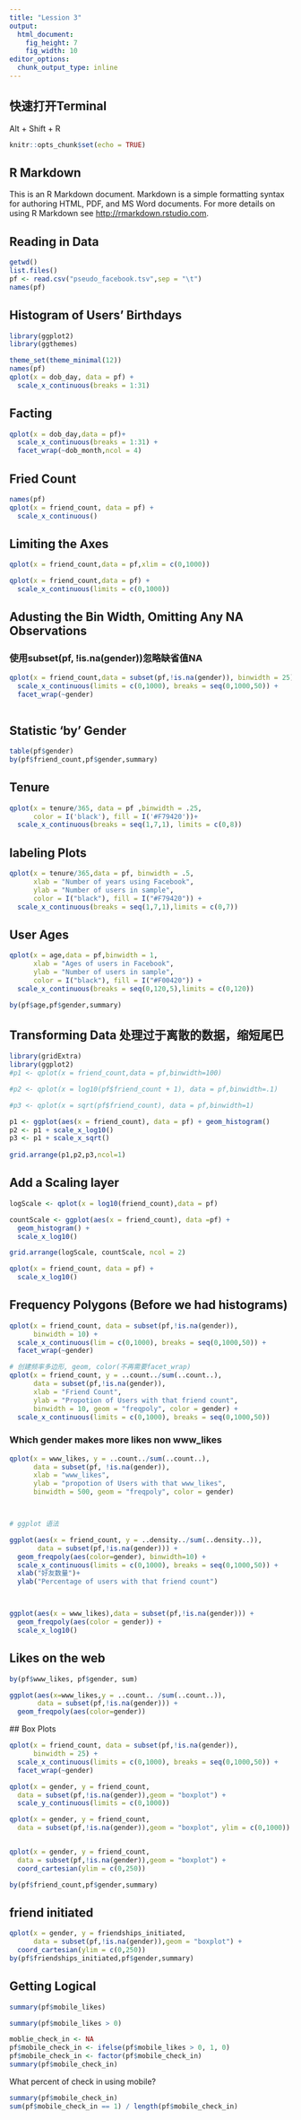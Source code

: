 ```yaml
---
title: "Lession 3"
output: 
  html_document: 
    fig_height: 7
    fig_width: 10
editor_options: 
  chunk_output_type: inline
---
```


## 快速打开Terminal 
Alt + Shift + R

```r
knitr::opts_chunk$set(echo = TRUE)
```

## R Markdown

This is an R Markdown document. Markdown is a simple formatting syntax for authoring HTML, PDF, and MS Word documents. For more details on using R Markdown see <http://rmarkdown.rstudio.com>.


## Reading in Data
```r
getwd()
list.files()
pf <- read.csv("pseudo_facebook.tsv",sep = "\t")
names(pf)
```
## Histogram of Users' Birthdays
```r
library(ggplot2)
library(ggthemes)

theme_set(theme_minimal(12))
names(pf)
qplot(x = dob_day, data = pf) +
  scale_x_continuous(breaks = 1:31)
```
## Facting
```r
qplot(x = dob_day,data = pf)+
  scale_x_continuous(breaks = 1:31) +
  facet_wrap(~dob_month,ncol = 4)
```
## Fried Count 
```r
names(pf)
qplot(x = friend_count, data = pf) +
  scale_x_continuous()
```
## Limiting the Axes
```r
qplot(x = friend_count,data = pf,xlim = c(0,1000))

qplot(x = friend_count,data = pf) +
  scale_x_continuous(limits = c(0,1000))
```
## Adusting the Bin Width, Omitting Any NA Observations
### 使用subset(pf, !is.na(gender))忽略缺省值NA
```r
qplot(x = friend_count,data = subset(pf,!is.na(gender)), binwidth = 25) +
  scale_x_continuous(limits = c(0,1000), breaks = seq(0,1000,50)) +
  facet_wrap(~gender)
  
```
## Statistic 'by' Gender
```r
table(pf$gender)
by(pf$friend_count,pf$gender,summary)
```
## Tenure
```r
qplot(x = tenure/365, data = pf ,binwidth = .25, 
      color = I('black'), fill = I('#F79420'))+
  scale_x_continuous(breaks = seq(1,7,1), limits = c(0,8))
```

## labeling Plots
```r
qplot(x = tenure/365,data = pf, binwidth = .5,
      xlab = "Number of years using Facebook",
      ylab = "Number of users in sample",
      color = I("black"), fill = I("#F79420")) +
  scale_x_continuous(breaks = seq(1,7,1),limits = c(0,7))
```

## User Ages
```r
qplot(x = age,data = pf,binwidth = 1,
      xlab = "Ages of users in Facebook",
      ylab = "Number of users in sample",
      color = I("black"), fill = I("#F00420")) +
  scale_x_continuous(breaks = seq(0,120,5),limits = c(0,120))

by(pf$age,pf$gender,summary)

```

## Transforming Data  处理过于离散的数据，缩短尾巴
```r
library(gridExtra)
library(ggplot2)
#p1 <- qplot(x = friend_count,data = pf,binwidth=100)

#p2 <- qplot(x = log10(pf$friend_count + 1), data = pf,binwidth=.1)

#p3 <- qplot(x = sqrt(pf$friend_count), data = pf,binwidth=1)

p1 <- ggplot(aes(x = friend_count), data = pf) + geom_histogram()
p2 <- p1 + scale_x_log10()
p3 <- p1 + scale_x_sqrt()
             
grid.arrange(p1,p2,p3,ncol=1)
```

## Add a Scaling layer
```r
logScale <- qplot(x = log10(friend_count),data = pf)

countScale <- ggplot(aes(x = friend_count), data =pf) +
  geom_histogram() +
  scale_x_log10()

grid.arrange(logScale, countScale, ncol = 2)

qplot(x = friend_count, data = pf) +
  scale_x_log10()
```

## Frequency Polygons (Before we had histograms)
```r
qplot(x = friend_count, data = subset(pf,!is.na(gender)),
      binwidth = 10) +
  scale_x_continuous(lim = c(0,1000), breaks = seq(0,1000,50)) +
  facet_wrap(~gender)

# 创建频率多边形, geom, color(不再需要facet_wrap)
qplot(x = friend_count, y = ..count../sum(..count..),
      data = subset(pf,!is.na(gender)),
      xlab = "Friend Count",
      ylab = "Propotion of Users with that friend count",
      binwidth = 10, geom = "freqpoly", color = gender) +
  scale_x_continuous(limits = c(0,1000), breaks = seq(0,1000,50))
```

### Which gender makes more likes non www_likes
```r
qplot(x = www_likes, y = ..count../sum(..count..),
      data = subset(pf, !is.na(gender)),
      xlab = "www_likes",
      ylab = "propotion of Users with that www_likes",
      binwidth = 500, geom = "freqpoly", color = gender)



# ggplot 语法

ggplot(aes(x = friend_count, y = ..density../sum(..density..)),
       data = subset(pf,!is.na(gender))) +
  geom_freqpoly(aes(color=gender), binwidth=10) +
  scale_x_continuous(limits = c(0,1000), breaks = seq(0,1000,50)) + 
  xlab("好友数量")+
  ylab("Percentage of users with that friend count")



ggplot(aes(x = www_likes),data = subset(pf,!is.na(gender))) +
  geom_freqpoly(aes(color = gender)) +
  scale_x_log10()
```

## Likes on the web
```r
by(pf$www_likes, pf$gender, sum)

ggplot(aes(x=www_likes,y = ..count.. /sum(..count..)),
       data = subset(pf,!is.na(gender))) +
  geom_freqpoly(aes(color=gender))

```
 ## Box Plots
```r
qplot(x = friend_count, data = subset(pf,!is.na(gender)),
      binwidth = 25) +
  scale_x_continuous(limits = c(0,1000), breaks = seq(0,1000,50)) +
  facet_wrap(~gender)

qplot(x = gender, y = friend_count,
  data = subset(pf,!is.na(gender)),geom = "boxplot") +
  scale_y_continuous(limits = c(0,1000))

qplot(x = gender, y = friend_count,
  data = subset(pf,!is.na(gender)),geom = "boxplot", ylim = c(0,1000))


qplot(x = gender, y = friend_count,
  data = subset(pf,!is.na(gender)),geom = "boxplot") + 
  coord_cartesian(ylim = c(0,250))

by(pf$friend_count,pf$gender,summary)
```
 
## friend initiated 
```r
qplot(x = gender, y = friendships_initiated,
      data = subset(pf,!is.na(gender)),geom = "boxplot") +
  coord_cartesian(ylim = c(0,250))
by(pf$friendships_initiated,pf$gender,summary)
```

## Getting Logical
```r
summary(pf$mobile_likes)

summary(pf$mobile_likes > 0)

moblie_check_in <- NA
pf$mobile_check_in <- ifelse(pf$mobile_likes > 0, 1, 0)
pf$mobile_check_in <- factor(pf$mobile_check_in)
summary(pf$mobile_check_in)
```
What percent of check in using mobile?
```r
summary(pf$mobile_check_in)
sum(pf$mobile_check_in == 1) / length(pf$mobile_check_in)
```

